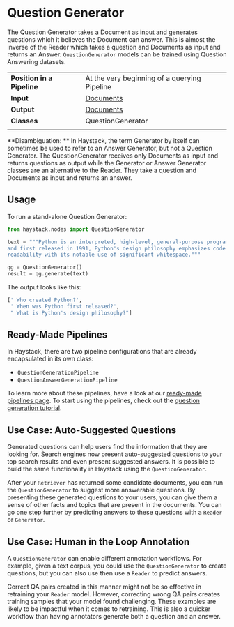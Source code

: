# Question Generator

The Question Generator takes a Document as input and generates questions which it believes the Document can answer.
This is almost the inverse of the Reader which takes a question and Documents as input and returns an Answer.
`QuestionGenerator` models can be trained using Question Answering datasets.

|||
|-------------|-----------------------------------------------------------------------------------------------------------------------------------------------------------------------------|
|__Position in a Pipeline__| At the very beginning of a querying Pipeline |
|__Input__       | [Documents](/components/documents-answers-labels#document)                                                                                                                                                                  |
|__Output__      | [Documents](/components/documents-answers-labels#document)                                                                                                             |
|__Classes__     | QuestionGenerator                                                                                                          |
|||

<div className="max-w-xl bg-yellow-light-theme border-l-8 border-yellow-dark-theme px-6 pt-6 pb-4 my-4 rounded-md dark:bg-yellow-900">

**Disambiguation: ** In Haystack, the term Generator by itself can sometimes be used to refer to an Answer Generator,
but not a Question Generator. The QuestionGenerator receives only Documents as input and returns questions as output
while the Generator or Answer Generator classes are an alternative to the Reader.
They take a question and Documents as input and returns an answer.

</div>

## Usage

To run a stand-alone Question Generator:

``` python
from haystack.nodes import QuestionGenerator

text = """Python is an interpreted, high-level, general-purpose programming language. Created by Guido van Rossum
and first released in 1991, Python's design philosophy emphasizes code
readability with its notable use of significant whitespace."""

qg = QuestionGenerator()
result = qg.generate(text)
```

The output looks like this:

``` python
[' Who created Python?',
 ' When was Python first released?',
 " What is Python's design philosophy?"]
```

## Ready-Made Pipelines

In Haystack, there are two pipeline configurations that are already encapsulated in its own class:
- `QuestionGenerationPipeline`
- `QuestionAnswerGenerationPipeline`

To learn more about these pipelines, have a look at our [ready-made pipelines page](/components/ready-made-pipelines).
To start using the pipelines, check out the [question generation tutorial](/tutorials/question-generation).

## Use Case: Auto-Suggested Questions

Generated questions can help users find the information that they are looking for.
Search engines now present auto-suggested questions to your top search results and even present suggested answers.
It is possible to build the same functionality in Haystack using the `QuestionGenerator`.

After your `Retriever` has returned some candidate documents, you can run the `QuestionGenerator` to suggest more answerable questions.
By presenting these generated questions to your users, you can give them a sense of other facts and topics that are present in the documents.
You can go one step further by predicting answers to these questions with a `Reader` or `Generator`.

## Use Case: Human in the Loop Annotation

A `QuestionGenerator` can enable different annotation workflows.
For example, given a text corpus, you could use the `QuestionGenerator` to create questions,
but you can also use then use a `Reader` to predict answers.

Correct QA pairs created in this manner might not be so effective in retraining your `Reader` model.
However, correcting wrong QA pairs creates training samples that your model found challenging.
These examples are likely to be impactful when it comes to retraining.
This is also a quicker workflow than having annotators generate both a question and an answer.
